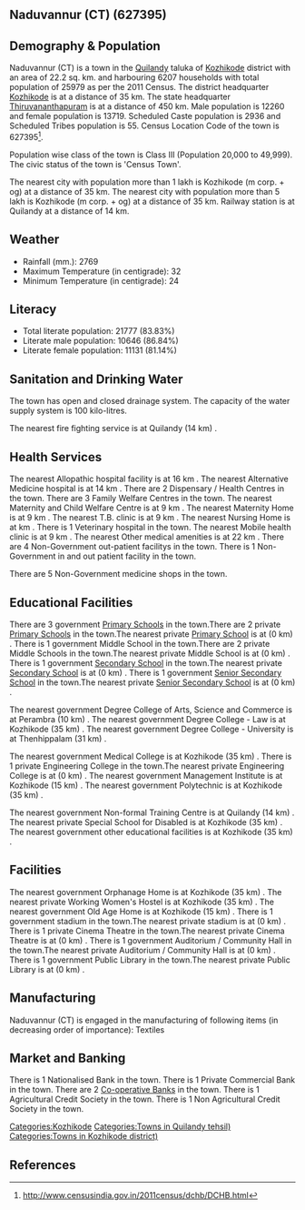 {{Infobox settlement
| name=Naduvannur (CT)
| native_name=
| native_name_lang=
| other_name=
| nickname=
| settlement_type=Town
| image_skyline=
| image_alt=
| image_caption=
| pushpin_map=India Kerala
| pushpin_label_position=right
| pushpin_map_alt=
| pushpin_map_caption=Location in Kerala, India
| latd=
| latm=
| lats=
| latNS=
| longd=
| longm=
| longs=
| longEW=
| coordinates_display=inline,title
| subdivision_type=Country
| subdivision_name={{flag|India}}
| subdivision_type1=[[States and territories of India|State]]
| subdivision_name1=Kerala 
| subdivision_type2=[[List of districts of India|District]]
| subdivision_name2=Kozhikode
| subdivision_type3=Tahsil
| subdivision_name3=Quilandy
| website=
| established_title=<!-- Established -->
| established_date=
| founder=
| named_for=
| government_type=
| governing_body=
| unit_pref=Metric
| area_footnotes=
| area_rank=
| area_total_km2=22.2
| elevation_footnotes=
| elevation_m=
| population_total=25979
| population_as_of=2011
| population_rank=
| population_density_km2=1170
| population_demonym=
| population_footnotes=
| demographics_type1=Languages=
| demographics1_title1=Official=
| demographics1_info1=[[Malayalam language|Malayalam]]
| timezone1=[[Indian Standard Time|IST]]
| utc_offset1==+5:30
| postal_code_type=[[Postal Index Number|PIN]]
| postal_code=
| area_code_type=Telephone code
| area_code=
| registration_plate=
| blank1_name_sec1=Nearest city
| blank1_info_sec1=[[Kozhikode (m corp. + og)]]
| blank2_name_sec1=[[Human sex ratio|Sex ratio]]
| blank2_info_sec1=1119
| blank3_name_sec1=Literacy
| blank3_info_sec1=83.83%
| blank1_name_sec2=[[2011 Census of India|2011 census]] code
| blank1_info_sec2=627395
| footnotes=
}}

== Naduvannur (CT) (627395) ==

== Demography & Population ==

Naduvannur (CT) is a town in the [[Quilandy]] taluka of [[Kozhikode]] district with an area of 22.2 sq. km. and harbouring 6207 households with total population of 25979 as per the 2011 Census. The district headquarter [[Kozhikode]] is at a distance of 35 km. The state headquarter [[Thiruvananthapuram]] is at a distance of 450 km. Male population is 12260 and female population is 13719. Scheduled Caste population is 2936 and Scheduled Tribes population is 55. Census Location Code of the town is 627395<ref>http://www.censusindia.gov.in/2011census/dchb/DCHB.html</ref>.

Population wise class of the town is Class III (Population 20,000 to 49,999).
The civic status of the town is 'Census Town'.

The nearest city with population more than 1 lakh is Kozhikode (m corp. + og) at a distance of 35 km. The nearest city with population more than 5 lakh is Kozhikode (m corp. + og) at a distance of 35 km. Railway station is at Quilandy at a distance of 14 km.


== Weather ==  
* Rainfall (mm.): 2769 
* Maximum Temperature (in centigrade): 32
* Minimum Temperature (in centigrade): 24


== Literacy ==  
* Total literate population: 21777 (83.83%)
* Literate male population: 10646 (86.84%)
* Literate female population: 11131 (81.14%)


== Sanitation and Drinking Water ==  
The town has open and closed drainage system.
The capacity of the water supply system is 100 kilo-litres.

The nearest fire fighting service is at Quilandy (14 km) .


== Health Services ==
The nearest Allopathic hospital facility is at 16 km .
The nearest Alternative Medicine hospital is at 14 km .
There are 2 Dispensary / Health Centres in the town.
There are 3 Family Welfare Centres in the town.
The nearest Maternity and Child Welfare Centre is at 9 km .
The nearest Maternity Home is at 9 km .
The nearest T.B. clinic is at 9 km .
The nearest Nursing Home is at  km .
There is 1 Veterinary hospital in the town.
The nearest Mobile health clinic is at 9 km .
The nearest Other medical amenities is at 22 km .
There are 4 Non-Government out-patient facilitys in the town.
There is 1 Non-Government in and out patient facility in the town.

There are 5 Non-Government medicine shops in the town.


== Educational Facilities ==
There are 3 government [[Primary School]]s in the town.There are 2 private [[Primary School]]s in the town.The nearest private [[Primary School]] is at  (0 km) .
There is 1 government Middle School in the town.There are 2 private Middle Schools in the town.The nearest private Middle School is at  (0 km) .
There is 1 government [[Secondary School]] in the town.The nearest private [[Secondary School]] is at  (0 km) .
There is 1 government [[Senior Secondary School]] in the town.The nearest private [[Senior Secondary School]] is at  (0 km) .
 
 
 
 
 
The nearest government Degree College of Arts, Science and Commerce is at Perambra (10 km) .
The nearest government Degree College - Law is at Kozhikode (35 km) .
The nearest government Degree College - University is at Thenhippalam (31 km) .
 
The nearest government Medical College is at Kozhikode (35 km) .
There is 1 private Engineering College in the town.The nearest private Engineering College is at  (0 km) .
The nearest government Management Institute is at Kozhikode (15 km) .
The nearest government Polytechnic is at Kozhikode (35 km) .
 
The nearest government Non-formal Training Centre is at Quilandy (14 km) .
The nearest private Special School for Disabled is at Kozhikode (35 km) .
The nearest government other educational facilities is at Kozhikode (35 km) .


== Facilities ==
The nearest government Orphanage Home is at Kozhikode (35 km) .
The nearest private Working Women's Hostel is at Kozhikode (35 km) .
The nearest government Old Age Home is at Kozhikode (15 km) .
There is 1 government stadium in the town.The nearest private stadium is at  (0 km) .
There is 1 private Cinema Theatre in the town.The nearest private Cinema Theatre is at  (0 km) .
There is 1 government Auditorium / Community Hall in the town.The nearest private Auditorium / Community Hall is at  (0 km) .
There is 1 government Public Library in the town.The nearest private Public Library is at  (0 km) .


== Manufacturing ==
Naduvannur (CT) is engaged in the manufacturing of following items (in decreasing order of importance): Textiles


== Market and Banking ==
There is 1 Nationalised Bank in the town.
There is 1 Private Commercial Bank in the town.
There are 2 [[Co-operative Bank]]s in the town.
There is 1 Agricultural Credit Society in the town.
There is 1 Non Agricultural Credit Society in the town.


[[Categories:Kozhikode]]
[[Categories:Towns in Quilandy tehsil)]]
[[Categories:Towns in Kozhikode district)]]


== References ==
{{Reflist}}


